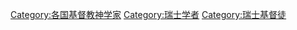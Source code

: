 [[Category:各国基督教神学家|Category:各国基督教神学家]]
[[Category:瑞士学者|Category:瑞士学者]]
[[Category:瑞士基督徒|Category:瑞士基督徒]]